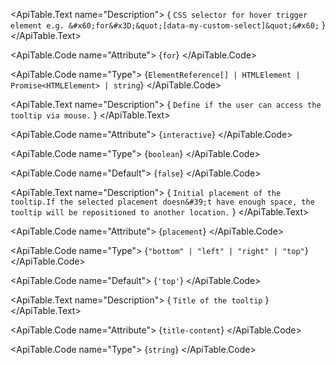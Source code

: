 <ApiTable id="property-for">
  <ApiTable.PropertyHeader name="for" singleFramework="">
  </ApiTable.PropertyHeader>

  <ApiTable.Text name="Description">
    { `CSS selector for hover trigger element e.g. &#x60;for&#x3D;&quot;[data-my-custom-select]&quot;&#x60;` }
  </ApiTable.Text>

  <ApiTable.Code name="Attribute">
    {`for`}
  </ApiTable.Code>

  <ApiTable.Code name="Type">
   {`ElementReference[] | HTMLElement | Promise<HTMLElement> | string`}
  </ApiTable.Code>


</ApiTable>
<ApiTable id="property-interactive">
  <ApiTable.PropertyHeader name="interactive" singleFramework="">
  </ApiTable.PropertyHeader>

  <ApiTable.Text name="Description">
    { `Define if the user can access the tooltip via mouse.` }
  </ApiTable.Text>

  <ApiTable.Code name="Attribute">
    {`interactive`}
  </ApiTable.Code>

  <ApiTable.Code name="Type">
   {`boolean`}
  </ApiTable.Code>

  <ApiTable.Code name="Default">
    {`false`}
  </ApiTable.Code>

</ApiTable>
<ApiTable id="property-placement">
  <ApiTable.PropertyHeader name="placement" singleFramework="">
  </ApiTable.PropertyHeader>

  <ApiTable.Text name="Description">
    { `Initial placement of the tooltip.If the selected placement doesn&#39;t have enough space, the tooltip will be repositioned to another location.` }
  </ApiTable.Text>

  <ApiTable.Code name="Attribute">
    {`placement`}
  </ApiTable.Code>

  <ApiTable.Code name="Type">
   {`"bottom" | "left" | "right" | "top"`}
  </ApiTable.Code>

  <ApiTable.Code name="Default">
    {`'top'`}
  </ApiTable.Code>

</ApiTable>
<ApiTable id="property-titleContent">
  <ApiTable.PropertyHeader name="titleContent" singleFramework="">
  </ApiTable.PropertyHeader>

  <ApiTable.Text name="Description">
    { `Title of the tooltip` }
  </ApiTable.Text>

  <ApiTable.Code name="Attribute">
    {`title-content`}
  </ApiTable.Code>

  <ApiTable.Code name="Type">
   {`string`}
  </ApiTable.Code>


</ApiTable>
